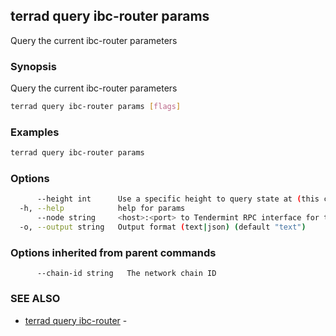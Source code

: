 ## terrad query ibc-router params

Query the current ibc-router parameters

### Synopsis

Query the current ibc-router parameters

```sh Terrad
terrad query ibc-router params [flags]
```

### Examples

```sh Terrad
terrad query ibc-router params
```

### Options

```sh Terrad
      --height int      Use a specific height to query state at (this can error if the node is pruning state)
  -h, --help            help for params
      --node string     <host>:<port> to Tendermint RPC interface for this chain (default "tcp://localhost:26657")
  -o, --output string   Output format (text|json) (default "text")
```

### Options inherited from parent commands

```
      --chain-id string   The network chain ID
```

### SEE ALSO

* [terrad query ibc-router](terrad_query_ibc-router.md)	 - 


